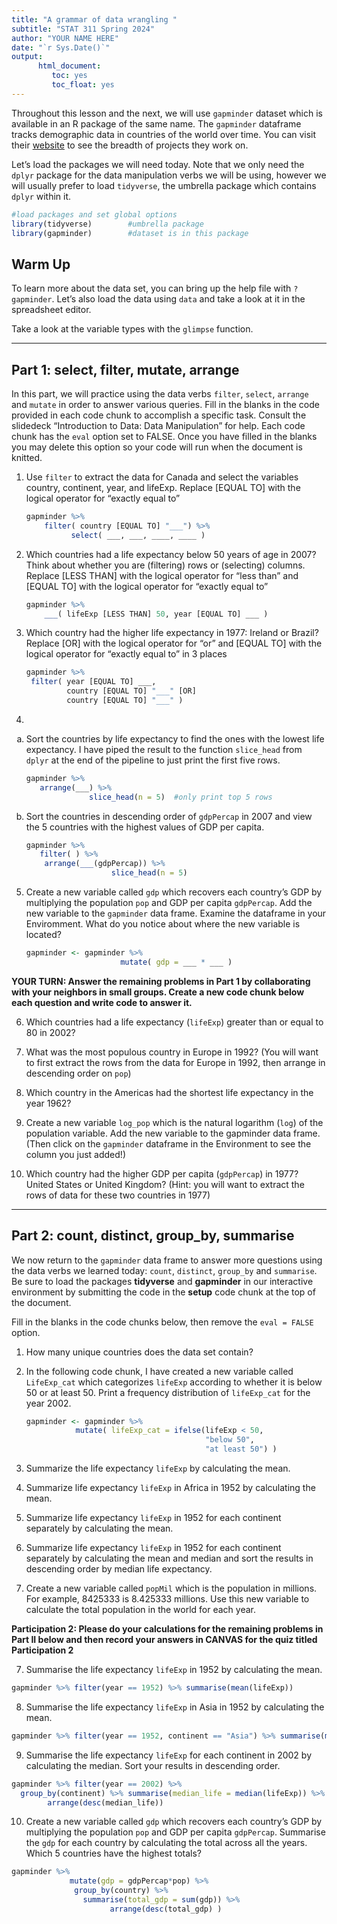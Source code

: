 ```yaml
---
title: "A grammar of data wrangling "
subtitle: "STAT 311 Spring 2024"
author: "YOUR NAME HERE"
date: "`r Sys.Date()`"
output:    
      html_document:
         toc: yes
         toc_float: yes
---
```


Throughout this lesson and the next, we will use `gapminder` dataset which is available in an R package of the same name. The `gapminder` dataframe tracks demographic data in countries of the world over time. You can visit their [website](https://www.gapminder.org) to see the breadth of projects they work on. 

Let's load the packages we will need today. Note that we only need the `dplyr` package for the data manipulation verbs we will be using, however we will usually prefer to load `tidyverse`, the umbrella package which contains `dplyr` within it.

```r
#load packages and set global options
library(tidyverse)        #umbrella package
library(gapminder)        #dataset is in this package

```

## Warm Up

To learn more about the data set, you can bring up the help file with `?gapminder`. Let's also load the data using `data` and take a look at it in the spreadsheet editor.

Take a look at the variable types  with the `glimpse` function. 

* * * 

## Part 1: select, filter, mutate, arrange

In this part, we will practice using the data verbs `filter`, `select`, `arrange` and `mutate` in order to answer various queries. 
Fill in the blanks in the code provided in each code chunk to accomplish a specific task. Consult the slidedeck "Introduction to Data: Data Manipulation" for help. Each code chunk has the `eval` option set to FALSE. Once you have filled in the blanks you may delete this option so your code will run when the document is knitted.

1. Use `filter` to extract the data for Canada and select the variables country, continent, year, and lifeExp. Replace [EQUAL TO] with the logical operator for "exactly equal to"


    ```r
    
    gapminder %>% 
        filter( country [EQUAL TO] "___") %>%
              select( ___, ___, ____, ____ )

    ```

2. Which countries had a life expectancy below 50 years of age in 2007? Think about whether you are (filtering) rows or (selecting) columns. Replace [LESS THAN] with the logical operator for "less than" and [EQUAL TO] with the logical operator for "exactly equal to"

    ```r

    gapminder %>% 
        ___( lifeExp [LESS THAN] 50, year [EQUAL TO] ___ )

    ```


3. Which country had the higher life expectancy in 1977: Ireland or Brazil? Replace [OR] with the logical operator for "or" and [EQUAL TO] with the logical operator for "exactly equal to" in 3 places

    ```r

    gapminder %>% 
     filter( year [EQUAL TO] ___,
             country [EQUAL TO] "___" [OR] 
             country [EQUAL TO] "___" )

    ```


4. 

a. Sort the countries by life expectancy  to find the ones with the lowest life expectancy.  I have piped the result to the function `slice_head` from `dplyr` at the end of the pipeline to just print the first five rows.  

    ```r

    gapminder %>% 
       arrange(___) %>% 
                  slice_head(n = 5)  #only print top 5 rows             

    ```


b. Sort the countries in descending order of `gdpPercap` in 2007 and view the 5 countries with the highest values of GDP per capita.

    ```r

    gapminder %>% 
       filter( ) %>% 
        arrange(___(gdpPercap)) %>% 
                       slice_head(n = 5)
        

    ```

5. Create a new variable called `gdp` which recovers each country's GDP by multiplying the population `pop` and GDP per capita `gdpPercap`. Add the new variable to the `gapminder` data frame. Examine the dataframe in your Enviromment. What do you notice about where the new variable is located? 

    ```r
gapminder <- gapminder %>% 
                         mutate( gdp = ___ * ___ )

    ```

**YOUR TURN: Answer the remaining problems in Part 1 by collaborating with your neighbors in small groups. Create a new code chunk below each question and write code to answer it. **


6. Which countries had a life expectancy (`lifeExp`)  greater than or equal to 80 in 2002?


7. What was the most populous country in Europe in 1992?  (You will want to first extract the rows from the data for Europe in 1992, then arrange in descending order on `pop`)


8. Which country in the Americas had the shortest life expectancy in the year 1962? 


9. Create a new variable `log_pop` which is the natural logarithm (`log`) of the population variable. Add the new variable to the gapminder data frame. (Then click on the `gapminder` dataframe in the Environment to see the column you just added!)


10. Which country had the higher GDP per capita (`gdpPercap`) in 1977? United States or United Kingdom? (Hint: you will want to extract the rows of data for these two countries in 1977)




* * *

## Part 2: count, distinct, group_by, summarise

We now return to the `gapminder` data frame to answer more questions using the data verbs we learned today: `count`, `distinct`, `group_by` and `summarise`. Be sure to load the packages **tidyverse** and **gapminder** in our interactive environment by submitting the code in the **setup** code chunk at the top of the document. 

Fill in the blanks in the code chunks below, then remove the `eval = FALSE` option. 

1. How many unique countries does the data set contain? 
 


2. In the following code chunk, I have created a new variable called `LifeExp_cat` which categorizes `lifeExp` according to whether it is below 50 or at least 50. Print a frequency distribution of `lifeExp_cat` for the year 2002.


    ```r

    gapminder <- gapminder %>% 
               mutate( lifeExp_cat = ifelse(lifeExp < 50, 
                                            "below 50", 
                                            "at least 50") )

    ```

3. Summarize the life expectancy `lifeExp` by calculating the mean.

 
4. Summarize life expectancy `lifeExp` in Africa in 1952 by calculating the mean.

5. Summarize life expectancy `lifeExp` in 1952 for each continent separately by calculating the mean.



6. Summarize life expectancy `lifeExp` in 1952 for each continent separately by calculating the mean and median and sort the results in descending order by median life expectancy. 



6. Create a new variable called `popMil` which is the population in millions. For example, 8425333 is 8.425333 millions.  Use this new variable to calculate the total population in the world for each year. 



**Participation 2: Please do your calculations for the remaining problems in Part II below and then record your answers in CANVAS for the quiz titled Participation 2**




7. Summarise the life expectancy `lifeExp` in 1952 by calculating the mean.

```r
gapminder %>% filter(year == 1952) %>% summarise(mean(lifeExp))
```

8. Summarise the life expectancy `lifeExp` in Asia in 1952 by calculating the mean. 
```r
gapminder %>% filter(year == 1952, continent == "Asia") %>% summarise(mean(lifeExp))
```

9. Summarise the life expectancy `lifeExp` for each continent in 2002 by calculating the median. Sort your results in descending order.
```r
gapminder %>% filter(year == 2002) %>% 
  group_by(continent) %>% summarise(median_life = median(lifeExp)) %>% 
        arrange(desc(median_life))
```

10.  Create a new variable called `gdp` which recovers each country's GDP by multiplying the population `pop` and GDP per capita `gdpPercap`. Summarise the `gdp` for each country by calculating the total across all the years. Which 5 countries have the highest totals?

```r
gapminder %>%
             mutate(gdp = gdpPercap*pop) %>%
              group_by(country) %>% 
                summarise(total_gdp = sum(gdp)) %>%
                      arrange(desc(total_gdp) )
                 
```
 

